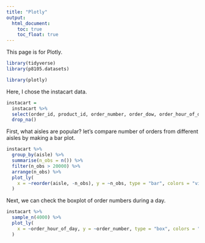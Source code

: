 ```yaml
---
title: "Plotly"
output: 
  html_document:
    toc: true
    toc_float: true
---
```


This page is for Plotly.

```r
library(tidyverse)
library(p8105.datasets)

library(plotly)
```


Here, I chose the instacart data.

```r
instacart = 
  instacart %>% 
  select(order_id, product_id, order_number, order_dow, order_hour_of_day, product_name, aisle, department) %>% 
  drop_na() 
```


First, what aisles are popular? let's compare number of orders from different aisles by making a bar plot.

```r
instacart %>% 
  group_by(aisle) %>% 
  summarise(n_obs = n()) %>% 
  filter(n_obs > 20000) %>% 
  arrange(n_obs) %>% 
  plot_ly(
    x = ~reorder(aisle, -n_obs), y = ~n_obs, type = "bar", colors = "viridis"
  )
```


Next, we can check the boxplot of order numbers during a day.
```r
instacart %>% 
  sample_n(4000) %>% 
  plot_ly(
    x = ~order_hour_of_day, y = ~order_number, type = "box", colors = "viridis"
  )
  
```

